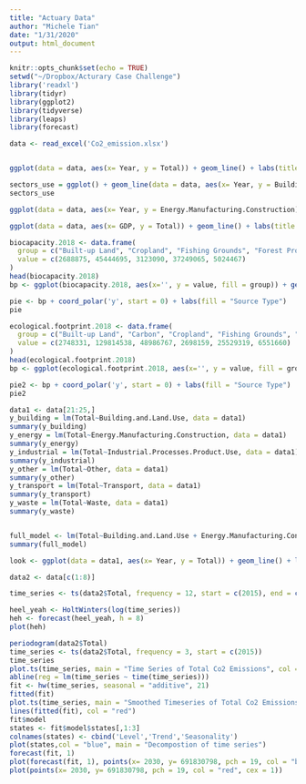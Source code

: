 ```yaml
---
title: "Actuary Data"
author: "Michele Tian"
date: "1/31/2020"
output: html_document
---
```


```r
knitr::opts_chunk$set(echo = TRUE)
setwd("~/Dropbox/Acturary Case Challenge")
library('readxl')
library(tidyr)
library(ggplot2)
library(tidyverse)
library(leaps)
library(forecast)
```


```r
data <- read_excel('Co2_emission.xlsx')


ggplot(data = data, aes(x= Year, y = Total)) + geom_line() + labs(title = "Plot of Total Co2 Emission", x = "Year", y = "CO2 Emission")

sectors_use = ggplot() + geom_line(data = data, aes(x= Year, y = Building.and.Land.Use), color = "red") + geom_line(data = data, aes(x= Year, y = Industrial.Processes.Product.Use), color = "green") + geom_line(data = data, aes(x= Year, y = Other), color = "orange") + geom_line(data = data, aes(x= Year, y = Transport), color = "yellow") + geom_line(data = data, aes(x= Year, y = Waste), color = "black") + xlab('Year') + ylab('Co2 Emission without Energy, Manufacturing, and Construction')
sectors_use

ggplot(data = data, aes(x= Year, y = Energy.Manufacturing.Construction)) + geom_line() + labs(title = "Plot of Co2 for Energy, Manufacturing, and Construction Sector", x = "Year", y = "Co2 Emission")

ggplot(data = data, aes(x= GDP, y = Total)) + geom_line() + labs(title = "GDP vs Total Co2 Emission", x = "GDP", y = "CO2 Emission")

```
```r
biocapacity.2018 <- data.frame(
  group = c("Built-up Land", "Cropland", "Fishing Grounds", "Forest Products", "Grazing Land"),
  value = c(2688875, 45444695, 3123090, 37249065, 5024467) 
)
head(biocapacity.2018)
bp <- ggplot(biocapacity.2018, aes(x='', y = value, fill = group)) + geom_bar(width = 1, stat = "identity")

pie <- bp + coord_polar('y', start = 0) + labs(fill = "Source Type")
pie
```

```r
ecological.footprint.2018 <- data.frame(
  group = c("Built-up Land", "Carbon", "Cropland", "Fishing Grounds", "Forest Products", "Grazing Land"),
  value = c(2748331, 129814538, 48986767, 2698159, 25529319, 6551660)
)
head(ecological.footprint.2018)
bp <- ggplot(ecological.footprint.2018, aes(x='', y = value, fill = group)) + geom_bar(width = 1, stat = "identity")

pie2 <- bp + coord_polar('y', start = 0) + labs(fill = "Source Type")
pie2
```

```r
data1 <- data[21:25,]
y_building = lm(Total~Building.and.Land.Use, data = data1)
summary(y_building)
y_energy = lm(Total~Energy.Manufacturing.Construction, data = data1) 
summary(y_energy)
y_industrial = lm(Total~Industrial.Processes.Product.Use, data = data1) 
summary(y_industrial) 
y_other = lm(Total~Other, data = data1) 
summary(y_other)
y_transport = lm(Total~Transport, data = data1) 
summary(y_transport)
y_waste = lm(Total~Waste, data = data1) 
summary(y_waste)


full_model <- lm(Total~Building.and.Land.Use + Energy.Manufacturing.Construction + Industrial.Processes.Product.Use + Other + Transport + Waste, data = data1)
summary(full_model)

look <- ggplot(data = data1, aes(x= Year, y = Total)) + geom_line() + labs(title = "Plot of Total Co2 Emission 2015-2019", x = "Year", y = "CO2 Emission")
```

```r
data2 <- data[c(1:8)]

time_series <- ts(data2$Total, frequency = 12, start = c(2015), end = c(2019))

heel_yeah <- HoltWinters(log(time_series))
heh <- forecast(heel_yeah, h = 8)
plot(heh)
```



```r
periodogram(data2$Total)
time_series <- ts(data2$Total, frequency = 3, start = c(2015))
time_series
plot.ts(time_series, main = "Time Series of Total Co2 Emissions", col = "blue")
abline(reg = lm(time_series ~ time(time_series)))
fit <- hw(time_series, seasonal = "additive", 21) 
fitted(fit)
plot.ts(time_series, main = "Smoothed Timeseries of Total Co2 Emissions", col = "green") 
lines(fitted(fit), col = "red")
fit$model
states <- fit$model$states[,1:3]
colnames(states) <- cbind('Level','Trend','Seasonality')
plot(states,col = "blue", main = "Decompostion of time series")
forecast(fit, 1)
plot(forecast(fit, 1), points(x= 2030, y= 691830798, pch = 19, col = "black", cex = 1))
plot(points(x= 2030, y= 691830798, pch = 19, col = "red", cex = 1))

```
  